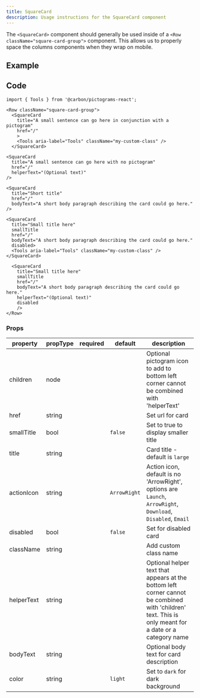 ```yaml
---
title: SquareCard
description: Usage instructions for the SquareCard component
---
```



<PageDescription>

The `<SquareCard>` component should generally be used inside of a
`<Row className="square-card-group">` component. This allows us to properly
space the columns components when they wrap on mobile.

</PageDescription>

## Example

<Row className="square-card-group">
  <SquareCard
    title="A small sentence can go here in conjunction with a pictogram"
    href="/">
    <Tools aria-label="Tools" className="my-custom-class" />
  </SquareCard>
  <SquareCard
    title="A small sentence can go here with no pictogram"
    href="/"
    helperText="(Optional text)"
  />
  <SquareCard
    title="Short title"
    href="/"
    bodyText="A short body paragraph describing the card could go here."
  />
  <SquareCard
    title="Small title here"
    smallTitle
    href="/"
    bodyText="A short body paragraph describing the card could go here."
    disabled>
    <Tools aria-label="Tools" className="my-custom-class" />
  </SquareCard>
  <SquareCard
    title="Small title here"
    smallTitle
    href="/"
    bodyText="A short body paragraph describing the card could go here."
    helperText="(Optional text)"
    disabled
  />
</Row>

## Code

```mdx path=components/SquareCard/SquareCard.js src=https://github.com/carbon-design-system/gatsby-theme-carbon/tree/main/packages/gatsby-theme-carbon/src/components/SquareCard
import { Tools } from '@carbon/pictograms-react';

<Row className="square-card-group">
  <SquareCard
    title="A small sentence can go here in conjunction with a pictogram"
    href="/"
    >
    <Tools aria-label="Tools" className="my-custom-class" />
  </SquareCard>

<SquareCard
  title="A small sentence can go here with no pictogram"
  href="/"
  helperText="(Optional text)"
/>

<SquareCard
  title="Short title"
  href="/"
  bodyText="A short body paragraph describing the card could go here."
/>

<SquareCard
  title="Small title here"
  smallTitle
  href="/"
  bodyText="A short body paragraph describing the card could go here."
  disabled>
  <Tools aria-label="Tools" className="my-custom-class" />
</SquareCard>

  <SquareCard
    title="Small title here"
    smallTitle
    href="/"
    bodyText="A short body paragraph describing the card could go here."
    helperText="(Optional text)"
    disabled
    />
</Row>
```

### Props

| property   | propType | required | default      | description                                                                                                                                           |
| ---------- | -------- | -------- | ------------ | ----------------------------------------------------------------------------------------------------------------------------------------------------- |
| children   | node     |          |              | Optional pictogram icon to add to bottom left corner cannot be combined with 'helperText'                                                             |
| href       | string   |          |              | Set url for card                                                                                                                                      |
| smallTitle | bool     |          | `false`      | Set to true to display smaller title                                                                                                                  |
| title      | string   |          |              | Card title - default is `large`                                                                                                                       |
| actionIcon | string   |          | `ArrowRight` | Action icon, default is no 'ArrowRight', options are `Launch`, `ArrowRight`, `Download`, `Disabled`, `Email`                                          |
| disabled   | bool     |          | `false`      | Set for disabled card                                                                                                                                 |
| className  | string   |          |              | Add custom class name                                                                                                                                 |
| helperText | string   |          |              | Optional helper text that appears at the bottom left corner cannot be combined with 'children' text. This is only meant for a date or a category name |
| bodyText   | string   |          |              | Optional body text for card description                                                                                                               |
| color      | string   |          | `light`      | Set to `dark` for dark background                                                                                                                     |
